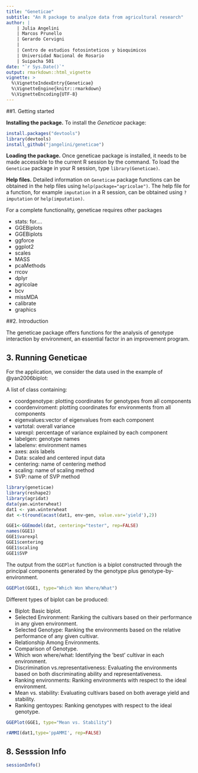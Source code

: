 ```yaml
---
title: "Geneticae"
subtitle: "An R package to analyze data from agricultural research"
author: |
    | Julia Angelini
    | Marcos Prunello
    | Gerardo Cervigni
    |
    | Centro de estudios fotosinteticos y bioquimicos
    | Universidad Nacional de Rosario
    | Suipacha 501
date: "`r Sys.Date()`"
output: rmarkdown::html_vignette
vignette: >
  %\VignetteIndexEntry{Geneticae}
  %\VignetteEngine{knitr::rmarkdown}
  %\VignetteEncoding{UTF-8}
---
```


<!-- devtools::build_vignettes() -->
##1. Getting started

__Installing the package.__ To install the _Geneticae_ package:

```r
install.packages("devtools")
library(devtools)
install_github("jangelini/geneticae")
```


__Loading the package.__ Once geneticae package is installed, it needs to be made accessible to the current R session by the command. To load the `Geneticae` package in your R session, type `library(Geneticae)`.



__Help files.__  Detailed information on `Geneticae` package functions can be obtained in the help files using `help(package="agricolae")`.
The help file for a function, for example `imputation` in a R session, can be obtained using `?imputation` or `help(imputation)`.


For a complete functionality, geneticae requires other packages

+ stats: for....
+ GGEBiplots
+ GGEBiplots
+ ggforce
+ ggplot2
+ scales
+ MASS
+ pcaMethods
+ rrcov
+ dplyr
+ agricolae
+ bcv
+ missMDA
+ calibrate
+ graphics


##2. Introduction


The geneticae package offers functions for the analysis of genotype interaction by environment, an essential factor in an improvement program.

## 3. Running Geneticae

For the application, we consider the data used in the example of @yan2006biplot:

A list of class \code{GGE_Model} containing:

+ coordgenotype: plotting coordinates for genotypes from all components 
+ coordenviroment: plotting coordinates for environments from all components 
+ eigenvalues:vector of eigenvalues from each component
+ vartotal: overall variance
+ varexpl: percentage of variance explained by each component 
+ labelgen: genotype names
+ labelenv: environment names
+ axes: axis labels
+ Data: scaled and centered input data 
+ centering: name of centering method
+ scaling: name of scaling method
+ SVP: name of SVP method


```r
library(geneticae)
library(reshape2)
library(agridat)
data(yan.winterwheat)
dat1 <- yan.winterwheat
dat <-t(round(acast(dat1, env~gen, value.var='yield'),2))

GGE1<-GGEmodel(dat, centering="tester", rep=FALSE)
names(GGE1)
GGE1$varexpl
GGE1$centering
GGE1$scaling
GGE1$SVP
```


The output from the `GGEPlot` function is a biplot constructed through the principal components generated by the genotype plus genotype-by-environment.


```r
GGEPlot(GGE1, type="Which Won Where/What")
```


Different types of biplot can be produced:

+ Biplot: Basic biplot.
+ Selected Environment: Ranking the cultivars based on their performance in any given environment.
+ Selected Genotype: Ranking the environments based on the relative performance of any given cultivar.
+ Relationship Among Environments.
+ Comparison of Genotype.
+ Which won where/what: Identifying the ’best’ cultivar in each environment.
+ Discrimination vs.representativeness: Evaluating the environments based on both discriminating ability and representativeness.
+ Ranking environments: Ranking environments with respect to the ideal environment.
+ Mean vs. stability: Evaluating cultivars based on both average yield and stability.
+ Ranking gentoypes: Ranking genotypes with respect to the ideal genotype.

```r
GGEPlot(GGE1, type="Mean vs. Stability")
```

```r
rAMMI(dat1,type='ppAMMI', rep=FALSE)
```




## 8. Sesssion Info

```r
sessionInfo()
```
